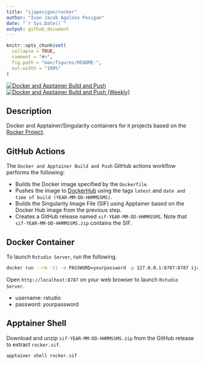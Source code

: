 ```yaml
---
title: "ijapesigan/rocker"
author: "Ivan Jacob Agaloos Pesigan"
date: "`r Sys.Date()`"
output: github_document
---
```


<!-- README.md is generated from README.Rmd. Please edit that file -->

```r
knitr::opts_chunk$set(
  collapse = TRUE,
  comment = "#>",
  fig.path = "man/figures/README-",
  out.width = "100%"
)
```

<!-- badges: start -->
[![Docker and Apptainer Build and Push](https://github.com/ijapesigan/docker-rocker/actions/workflows/docker-apptainer-build-push.yml/badge.svg)](https://github.com/ijapesigan/docker-rocker/actions/workflows/docker-apptainer-build-push.yml)
[![Docker and Apptainer Build and Push (Weekly)](https://github.com/ijapesigan/docker-rocker/actions/workflows/docker-apptainer-build-push-weekly.yml/badge.svg)](https://github.com/ijapesigan/docker-rocker/actions/workflows/docker-apptainer-build-push-weekly.yml)
<!-- badges: end -->

## Description

Docker and Apptainer/Singularity containers for `R` projects based on the [Rocker Project](https://rocker-project.org/).

## GitHub Actions

The `Docker and Apptainer Build and Push` GitHub actions workflow performs the following:

- Builds the Docker image specified by the `Dockerfile`.
- Pushes the image to [DockerHub](https://hub.docker.com/repository/docker/ijapesigan/rocker/general) using the tags `latest` and `date and time of build (YEAR-MM-DD-HHMMSSMS)`.
- Builds the Singularity Image File (SIF) using Apptainer based on the Docker Hub image from the previous step.
- Creates a GitHub release named `sif-YEAR-MM-DD-HHMMSSMS`. Note that `sif-YEAR-MM-DD-HHMMSSMS.zip` contains the SIF. 

## Docker Container

To launch `Rstudio Server`, run the following.

```bash
docker run --rm -ti -e PASSWORD=yourpassword -p 127.0.0.1:8787:8787 ijapesigan/rocker
```

Open `http://localhost:8787` on your web browser to launch `Rstudio Server`.

- username: rstudio
- password: yourpassword

## Apptainer Shell

Download and unzip `sif-YEAR-MM-DD-HHMMSSMS.zip` from the GitHub release to extract `rocker.sif`.

```bash
apptainer shell rocker.sif
```
